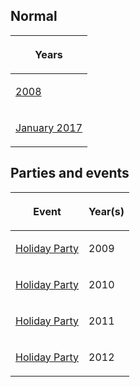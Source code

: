

==Normal==
<center>
{|class="wikitable" border="1"
!Years
|-
|[[Media:RoomsShipquarters.swf|2008]]
|-
|[[Media:RoomsShipquarters-January2017.swf|January 2017]]
|}
</center>

==Parties and events==
<center>
{|class="wikitable" border="1"
!Event
!Year(s)
|-
|[http://archives.clubpenguinwiki.info/swf.cpcheats.info/rooms/2009/christmas_december_2009/main_party/rooms/shipquarters.swf Holiday Party]||2009
|-
|[[Media:HolidayParty2010ShipQuarters.swf|Holiday Party]]||2010
|-
|[[Media:HolidayParty2011ShipQuarters.swf|Holiday Party]]||2011
|-
|[[Media:HolidayParty2012ShipQuarters.swf|Holiday Party]]||2012
|}
</center>

{{Places}}